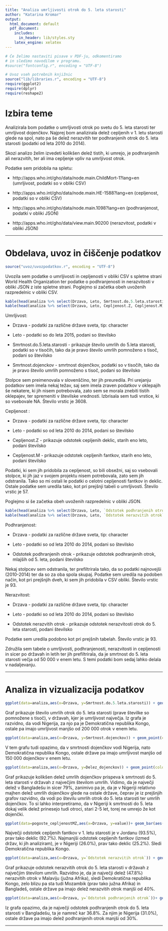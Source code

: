 ```yaml
---
title: "Analiza umrljivosti otrok do 5. leta starosti"
author: "Katarina Kromar"
output:
  html_document: default
  pdf_document:
    includes:
      in_header: lib/styles.sty
    latex_engine: xelatex
---    
```


```r
# Če želimo nastaviti pisave v PDF-ju, odkomentiramo
# in sledimo navodilom v programu.
#source("fontconfig.r", encoding = "UTF-8")

# Uvoz vseh potrebnih knjižnic
source("lib/libraries.r", encoding = "UTF-8")
require(ggplot2)
require(dplyr)
require(reshape2)
```

# Izbira teme

Analizirala bom podatke o umrljivosti otrok po svetu do 5. leta starosti ter umrljivost dojenčkov. Najprej bom analizirala delež cepljenih v 1. letu starosti glede na spol, nato pa še delež nerazvitih ter podhranjenih otrok do 5. leta starosti (podatki od leta 2010 do 2014).

Skozi analizo želim izvedeti kolikšen delež tistih, ki umrejo, je podhranjenih ali nerazvitih, ter ali ima cepljenje vpliv na umrljivost otrok.

Podatke sem pridobila na spletu:

* http://apps.who.int/gho/data/node.main.ChildMort-1?lang=en (umrljivost, podatki so v obliki CSV)

* http://apps.who.int/gho/data/node.main.HE-1588?lang=en (cepljenost, podatki so v obliki CSV)

* http://apps.who.int/gho/data/node.main.1098?lang=en (podhranjenost, podatki v obliki JSON)

* http://apps.who.int/gho/data/view.main.90200 (nerazvitost, podatki v obliki JSON)


***

# Obdelava, uvoz in čiščenje podatkov

```r
source("uvoz/uvozpodatkov.r", encoding = "UTF-8")
```

Uvozila sem podatke o umrljivosti in cepljenosti v obliki CSV s spletne strani World Health Organization ter podatke o podhranjenosti in nerazvitosti v obliki JSON
z iste spletne strani. Poglejmo si začetka obeh uvoženih razpredelnic v obliki CSV.

```r
kable(head(analiza %>% select(Drzava, Leto, Smrtnost.do.5.leta.starosti, Smrtnost.dojenckov)))
kable(head(analiza %>% select(Drzava, Leto, Cepljenost.Z, Cepljenost.M)))
```


Umrljivost:

* Drzava - podatki za različne države sveta, tip: character

* Leto - podatki so do leta 2015, podani so številsko

* Smrtnost.do.5.leta.starosti - prikazuje število umrlih do 5.leta starosti, podatki so v tisočih, tako da je pravo število umrlih pomnoženo s tisoč, podani so številsko

* Smrtnost.dojenckov - smrtnost dojenčkov, podatki so v tisočih, tako da je pravo število umrlih pomnoženo s tisoč, podani so številsko


Stolpce sem preimenovala v slovenščino, ter jih preuredila. Pri urejanju podatkov sem imela nekaj težav, saj sem imela zraven podatkov v oklepajih še nekatere, ki jih nisem potrebovala, zato sem se morala znebiti tistih oklepajev, ter spremeniti v številske vrednosti. Izbrisala sem tudi vrstice, ki so vsebovale NA. Število vrstic je 3608.

Cepljenost \ref{fig:razpredelnice}:

* Drzava - podatki za različne države sveta, tip: character

* Leto - podatki so od leta 2010 do 2014, podani so številsko

* Cepljenost.Z - prikazuje odstotek cepljenih deklic, starih eno leto, podani številsko

* Cepljenost.M - prikazuje odstotek cepljenih fantkov, starih eno leto, podani številsko

Podatki, ki sem jih pridobila za cepljenost, so bili obsežni, saj so vsebovali stolpce, ki jih jaz v svojem projektu nisem potrebovala, zato sem jih odstranila. Tako so mi ostali le podatki o celotni cepljenosti fantkov in deklic. Ostale podatke sem uredila tako, kot pri prejšnji tabeli o umrljivosti. Število vrstic je 57.

Poglejmo si še začetka obeh uvoženih razpredelnic v obliki JSON.

```r
kable(head(analiza %>% select(Drzava, Leto, `Odstotek podhranjenih otrok`)))
kable(head(analiza %>% select(Drzava, Leto, `Odstotek nerazvitih otrok`)))
```

Podhranjenost:

* Drzava - podatki za različne države sveta, tip: character

* Leto - podatki so od leta 2010 do 2014, podani so številsko

* Odstotek podhranjenih otrok - prikazuje odstotek podhranjenih otrok, mlajših od 5. leta, podani številsko

Nekaj stolpcev sem odstranila, ter prefiltrirala tako, da so podatki najnovejši (2010-2014) ter da so za oba spola skupaj. Podatke sem uredila na podoben način, kot pri prejšnjih dveh, ki sem jih pridobila v CSV obliki. Število vrstic je 93.

Nerazvitost:

* Drzava - podatki za različne države sveta, tip: character

* Leto - podatki so od leta 2010 do 2014, podani so številsko

* Odstotek nerazvitih otrok - prikazuje odstotek nerazvitosti otrok do 5. leta starosti, podani številsko

Podatke sem uredila podobno kot pri prejšnih tabelah. Število vrstic je 93.

Združila sem tabele o umrljivosti, podhranjenosti, nerazvitosti in cepljenosti in sicer po državah in letih ter jih prefiltrirala, da je smrtnost do 5. leta starosti večja od 50 000 v enem letu. S temi podatki bom sedaj lahko delala v nadaljevanju.

***

# Analiza in vizualizacija podatkov

```r
ggplot(data=analiza,aes(x=Drzava, y=Smrtnost.do.5.leta.starosti)) + geom_point(colour='red',size=4)
```

Graf prikazuje število umrlih otrok do 5. leta starosti (prave številke so pomnožene s tisoč), v državah, kjer je umrljivost največja. Iz grafa je razvidno, da vodi Nigerija, za njo pa je Demokratična republika Kongo, ostale pa imajo umrljivost manjšo od 200 000 otrok v enem letu.

```r
ggplot(data=analiza,aes(x=Drzava, y=Smrtnost.dojenckov)) + geom_point(colour='red',size=4)
```

V tem grafu tudi opazimo, da v smrtnosti dojenčkov vodi Nigerija, nato Demokratična republika Kongo, ostale države pa imajo umrljivost manjšo  od 150 000 dojenčkov v enem letu.


```r
ggplot(data=analiza,aes(x=Drzava, y=Delez_dojenckov)) + geom_point(colour='red',size=4)+ ylab("Delež umrlih dojenčkov")
```


Graf prikazuje kolikšen delež umrlih dojenčkov prispeva k smrtnosti do 5. leta starosti v državah z največjim številom umrlih. Vidimo, da je največji delež v Bangladešu in sicer 79%, zanimivo pa je, da je v Nigeriji relativno majhen delež umrlih dojenčkov glede na ostale države, čeprav je iz prejšnjih grafov razvidno, da vodi po številu umrlih otrok do 5. leta starosti ter umrlih dojenčkov. To si lahko interpretiramo, da v Nigeriji k smrtnosti do 5. leta dokaj velik delež prinesejo tudi otroci, stari 2-5 let, torej ne umrejo že kot dojenčki.


```r
ggplot(data=pogoste_cepljenostMZ,aes(x=Drzava, y=value))+ geom_bar(aes(fill=variable), stat= "identity", position="dodge") + xlab("Drzave") + ylab("Odstotek cepljenih") + theme(axis.text.x = element_text(angle = 90, vjust = 0.5, hjust = 1))
```


Največji odstotek cepljenih fantkov v 1. letu starosti je v Jordanu (93.5%), prav tako deklic (92.7%). Najmanjši odstotek cepljenih fantkov (izmed držav, ki jih analiziram), je v Nigeriji (26.0%), prav tako deklic (25.2%). Sledi Demokratična republika Kongo.


```r
ggplot(data=analiza,aes(x=Drzava, y=`Odstotek nerazvitih otrok`)) + geom_point(colour='blue',size=4)
```

Graf prikazuje odstotek nerazvitih otrok do 5. leta starosti v državah z največjim številom umrlih. Razvidno je, da je največji delež (47.8%) nerazvitih otrok v Malaviju (južna Afrika), sledi Demokratična republika Kongo, zelo blizu pa sta tudi Mozambik (prav tako južna Afrika) in Bangladeš, ostale države pa imajo delež nerazvitih otrok manjši od 40%.


```r
ggplot(data=analiza,aes(x=Drzava, y=`Odstotek podhranjenih otrok`))+ geom_point(colour='green', size= 4)
```

Iz grafa opazimo, da je največji odstotek podhranjenih otrok do 5. leta starosti v Bangladešu, ta je namreč kar 36.8%. Za njim je Nigerija (31.0%), ostale države pa imajo delež podhranjenih otrok manjši od 30%.



***
